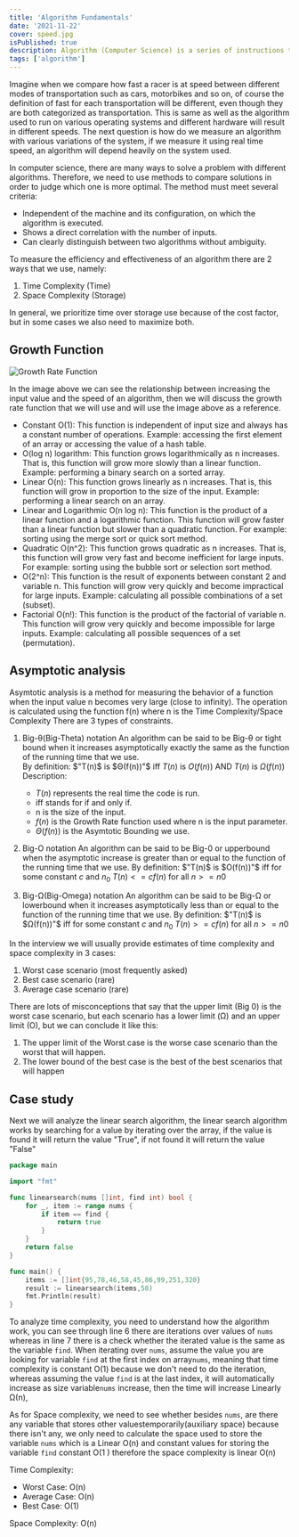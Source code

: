 ```yaml
---
title: 'Algorithm Fundamentals'
date: '2021-11-22'
cover: speed.jpg
isPublished: true
description: Algorithm (Computer Science) is a series of instructions that are created to solve various kinds of problems through computers.
tags: ['algorithm']
---
```


Imagine when we compare how fast a racer is at speed between different modes of transportation such as cars, motorbikes and so on, of course the definition of fast for each transportation will be different, even though they are both categorized as transportation. This is same as well as the algorithm used to run on various operating systems and different hardware will result in different speeds. The next question is how do we measure an algorithm with various variations of the system, if we measure it using real time speed, an algorithm will depend heavily on the system used.

In computer science, there are many ways to solve a problem with different algorithms. Therefore, we need to use methods to compare solutions in order to judge which one is more optimal. The method must meet several criteria:

-   Independent of the machine and its configuration, on which the algorithm is executed.
-   Shows a direct correlation with the number of inputs.
-   Can clearly distinguish between two algorithms without ambiguity.

To measure the efficiency and effectiveness of an algorithm there are 2 ways that we use, namely:

1. Time Complexity (Time)
2. Space Complexity (Storage)

In general, we prioritize time over storage use because of the cost factor, but in some cases we also need to maximize both.

## Growth Function

![Growth Rate Function](https://ik.imagekit.io/jerensl/growth-rate.png 'Growth Rate Function')

In the image above we can see the relationship between increasing the input value and the speed of an algorithm, then we will discuss the growth rate function that we will use and will use the image above as a reference.

-   Constant O(1): This function is independent of input size and always has a constant number of operations. Example: accessing the first element of an array or accessing the value of a hash table.
-   O(log n) logarithm: This function grows logarithmically as n increases. That is, this function will grow more slowly than a linear function. Example: performing a binary search on a sorted array.
-   Linear O(n): This function grows linearly as n increases. That is, this function will grow in proportion to the size of the input. Example: performing a linear search on an array.
-   Linear and Logarithmic O(n log n): This function is the product of a linear function and a logarithmic function. This function will grow faster than a linear function but slower than a quadratic function. For example: sorting using the merge sort or quick sort method.
-   Quadratic O(n^2): This function grows quadratic as n increases. That is, this function will grow very fast and become inefficient for large inputs. For example: sorting using the bubble sort or selection sort method.
-   O(2^n): This function is the result of exponents between constant 2 and variable n. This function will grow very quickly and become impractical for large inputs. Example: calculating all possible combinations of a set (subset).
-   Factorial O(n!): This function is the product of the factorial of variable n. This function will grow very quickly and become impossible for large inputs. Example: calculating all possible sequences of a set (permutation).

## Asymptotic analysis

Asymtotic analysis is a method for measuring the behavior of a function when the input value n becomes very large (close to infinity). The operation is calculated using the function f(n) where n is the Time Complexity/Space Complexity There are 3 types of constraints.

1. Big-θ(Big-Theta) notation An algorithm can be said to be Big-θ or tight bound when it increases asymptotically exactly the same as the function of the running time that we use.  
   By definition:
   $"T(n)$ is $Θ(f(n))"$ iff $T(n)$ is $O(f(n))$ AND $T(n)$ is $Ω(f(n))$
   Description:

    - $T(n)$ represents the real time the code is run.
    - iff stands for if and only if.
    - n is the size of the input.
    - $f(n)$ is the Growth Rate function used where n is the input parameter.
    - $Θ(f(n))$ is the Asymtotic Bounding we use.

2. Big-O notation An algorithm can be said to be Big-0 or upperbound when the asymptotic increase is greater than or equal to the function of the running time that we use.
   By definition:
   $"T(n)$ is $O(f(n))"$ iff for some constant $c$ and $n_{0}$ $T(n) <= cf(n)$ for all $n >= n0$

3. Big-Ω(Big-Omega) notation An algorithm can be said to be Big-Ω or lowerbound when it increases asymptotically less than or equal to the function of the running time that we use.
   By definition:
   $"T(n)$ is $Ω(f(n))"$ iff for some constant $c$ and $n_{0}$ $T(n) >= cf(n)$ for all $n >= n0$

In the interview we will usually provide estimates of time complexity and space complexity in 3 cases:

1. Worst case scenario (most frequently asked)
2. Best case scenario (rare)
3. Average case scenario (rare)

There are lots of misconceptions that say that the upper limit (Big 0) is the worst case scenario, but each scenario has a lower limit (Ω) and an upper limit (O), but we can conclude it like this:

1. The upper limit of the Worst case is the worse case scenario than the worst that will happen.
2. The lower bound of the best case is the best of the best scenarios that will happen

## Case study

Next we will analyze the linear search algorithm, the linear search algorithm works by searching for a value by iterating over the array, if the value is found it will return the value "True", if not found it will return the value "False"

```go showlinenumbers theme=orange
package main

import "fmt"

func linearsearch(nums []int, find int) bool {
	for _, item := range nums {
		if item == find {
			return true
		}
	}
	return false
}

func main() {
    items := []int{95,78,46,58,45,86,99,251,320}
    result := linearsearch(items,58)
    fmt.Println(result)
}
```

To analyze time complexity, you need to understand how the algorithm work, you can see through line 6 there are iterations over values of `nums` whereas in line 7 there is a check whether the iterated value is the same as the variable `find`. When iterating over `nums`, assume the value you are looking for variable `find` at the first index on array`nums`, meaning that time complexity is constant O(1) because we don't need to do the iteration, whereas assuming the value `find` is at the last index, it will automatically increase as size variable`nums` increase, then the time will increase Linearly Ω(n),

As for Space complexity, we need to see whether besides `nums`, are there any variable ​​that stores other values ​​temporarily(auxiliary space) because there isn't any, we only need to calculate the space used to store the variable `nums` which is a Linear O(n) and constant values for storing the variable `find` constant O(1 ) therefore the space complexity is linear O(n)

Time Complexity:

-   Worst Case: O(n)
-   Average Case: O(n)
-   Best Case: O(1)

Space Complexity: O(n)
